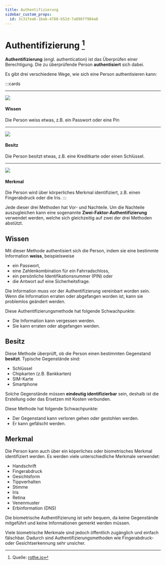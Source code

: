 ```yaml
---
title: Authentifizierung
sidebar_custom_props:
  id: 3c31fea6-1bab-4788-b52d-7a896ff984a8
---
```



# Authentifizierung [^1]

**Authentifizierung** (engl. authentication) ist das Überprüfen einer Berechtigung. Die zu überprüfende Person **authentisiert** sich dabei.

Es gibt drei verschiedene Wege, wie sich eine Person authentisieren kann:

:::cards
***
![](images/password.jpg)
#### Wissen
Die Person weiss etwas, z.B. ein Passwort oder eine Pin

***
![](images/keys.jpg)
#### Besitz
Die Person besitzt etwas, z.B. eine Kreditkarte oder einen Schlüssel.
***
![](images/eye.jpg)
#### Merkmal
Die Person wird über körperliches Merkmal identifiziert, z.B. einen Fingerabdruck oder die Iris.
:::

Jede dieser drei Methoden hat Vor- und Nachteile. Um die Nachteile auszugleichen kann eine sogenannte **Zwei-Faktor-Authentifizierung** verwendet werden, welche sich gleichzeitig auf zwei der drei Methoden abstützt.

## Wissen
Mit dieser Methode authentisiert sich die Person, indem sie eine bestimmte Information **weiss**, beispielsweise

- ein Passwort,
- eine Zahlenkombination für ein Fahrradschloss,
- ein persönliche Identifikationsnummer (PIN) oder
- die Antwort auf eine Sicherheitsfrage.

Die Information muss vor der Authentifizierung vereinbart worden sein. Wenn die Information erraten oder abgefangen worden ist, kann sie problemlos geändert werden.

Diese Authentifizierungsmethode hat folgende Schwachpunkte:

- Die Information kann vergessen werden.
- Sie kann erraten oder abgefangen werden.

## Besitz

Diese Methode überprüft, ob die Person einen bestimmten Gegenstand **besitzt**. Typische Gegenstände sind:

- Schlüssel
- Chipkarten (z.B. Bankkarten)
- SIM-Karte
- Smartphone

Solche Gegenstände müssen **eindeutig identifizierbar** sein, deshalb ist die Erstellung oder das Ersetzen mit Kosten verbunden.

Diese Methode hat folgende Schwachpunkte:
- Der Gegenstand kann verloren gehen oder gestohlen werden.
- Er kann gefälscht werden.

## Merkmal
Die Person kann auch über ein köperliches oder biometrisches Merkmal identifiziert werden. Es werden viele unterschiedliche Merkmale verwendet:

- Handschrift
- Fingerabdruck
- Gesichtsform
- Tippverhalten
- Stimme
- Iris
- Retina
- Venenmuster
- Erbinformation (DNS)

Die biometrische Authentifizierung ist sehr bequem, da keine Gegenstände mitgeführt und keine Informationen gemerkt werden müssen.

Viele biometrische Merkmale sind jedoch öffentlich zugänglich und einfach fälschbar. Dadurch sind Authentifizierungsmethoden wie Fingerabdruck- oder Gesichtserkennung sehr unsicher.

<Answer type="text" webKey="16d7b0eb-9f50-4571-9edf-c7647ebfb53d" placeholder="Notizen..." />

[^1]: Quelle: [rothe.io](https://rothe.io/?page=ict/2-security/2-authentication/)
